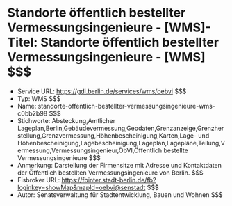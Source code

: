# Standorte öffentlich bestellter Vermessungsingenieure - [WMS]- Titel: Standorte öffentlich bestellter Vermessungsingenieure - [WMS] $$$
- Service URL: https://gdi.berlin.de/services/wms/oebvi $$$
- Typ: WMS $$$
- Name: standorte-offentlich-bestellter-vermessungsingenieure-wms-c0bb2b98 $$$
- Stichworte: Absteckung,Amtlicher Lageplan,Berlin,Gebäudevermessung,Geodaten,Grenzanzeige,Grenzherstellung,Grenzvermessung,Höhenbescheinigung,Karten,Lage- und Höhenbescheinigung,Lagebescheinigung,Lageplan,Lagepläne,Teilung,Vermessung,Vermessungsingenieur,ÖbVI,Öffentlich bestellte Vermessungsingenieure $$$
- Anmerkung: Darstellung der Firmensitze mit Adresse und Kontaktdaten der Öffentlich bestellten Vermessungsingenieure von Berlin. $$$
- Fisbroker URL: https://fbinter.stadt-berlin.de/fb?loginkey=showMap&mapId=oebvi@senstadt $$$
- Autor: Senatsverwaltung für Stadtentwicklung, Bauen und Wohnen $$$
